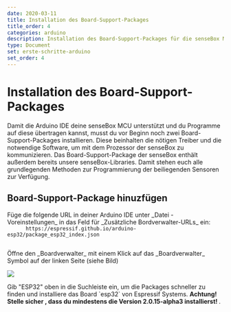 ```yaml
---
date: 2020-03-11
title: Installation des Board-Support-Packages
title_order: 4
categories: arduino
description: Installation des Board-Support-Packages für die senseBox MCU
type: Document
set: erste-schritte-arduino
set_order: 4
---
```

# Installation des Board-Support-Packages
<div>
  <div class="description">
    Damit die Arduino IDE deine senseBox MCU unterstützt und du Programme auf diese übertragen kannst, musst du vor Beginn noch zwei Board-Support-Packages installieren. Diese beinhalten die nötigen Treiber und die notwendige Software, um mit dem Prozessor der senseBox zu kommunizieren. Das Board-Support-Package der senseBox enthält außerdem bereits unsere senseBox-Libraries. Damit stehen euch alle grundlegenden Methoden zur Programmierung der beiliegenden Sensoren zur Verfügung.
  </div>
  <h2>Board-Support-Package hinuzfügen</h2>
  <p>
    Füge die folgende URL in deiner Arduino IDE unter _Datei - Voreinstellungen_ in das Feld für _Zusätzliche Bordverwalter-URLs_ ein:
    <code>
      https://espressif.github.io/arduino-esp32/package_esp32_index.json
    </code>
  </p>
  <p>
    Öffne den _Boardverwalter_ mit einem Klick auf das _Boardverwalter_ Symbol auf der linken Seite (siehe Bild)
  </p>
  <img src="/img/arduino-bilder/installation/arduino-boards.png"></img>
  <p>
    Gib "ESP32" oben in die Suchleiste ein, um die Packages schneller zu finden und installiere das Board `esp32` von Espressif Systems. <b>Achtung! Stelle sicher , dass du mindestens die Version 2.0.15-alpha3 installierst! </b>.
  </p>
</div>

